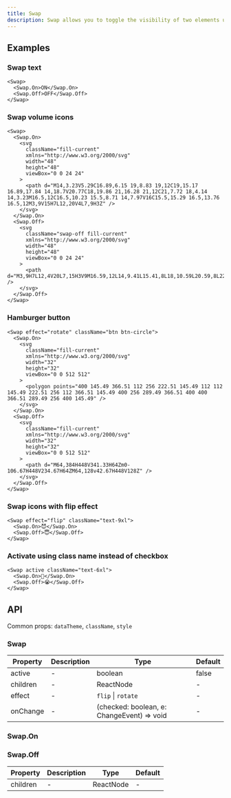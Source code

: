 ```yaml
---
title: Swap
description: Swap allows you to toggle the visibility of two elements using a checkbox or a class name.
---
```


## Examples

### Swap text

```tsx live
<Swap>
  <Swap.On>ON</Swap.On>
  <Swap.Off>OFF</Swap.Off>
</Swap>
```

### Swap volume icons

```tsx live
<Swap>
  <Swap.On>
    <svg
      className="fill-current"
      xmlns="http://www.w3.org/2000/svg"
      width="48"
      height="48"
      viewBox="0 0 24 24"
    >
      <path d="M14,3.23V5.29C16.89,6.15 19,8.83 19,12C19,15.17 16.89,17.84 14,18.7V20.77C18,19.86 21,16.28 21,12C21,7.72 18,4.14 14,3.23M16.5,12C16.5,10.23 15.5,8.71 14,7.97V16C15.5,15.29 16.5,13.76 16.5,12M3,9V15H7L12,20V4L7,9H3Z" />
    </svg>
  </Swap.On>
  <Swap.Off>
    <svg
      className="swap-off fill-current"
      xmlns="http://www.w3.org/2000/svg"
      width="48"
      height="48"
      viewBox="0 0 24 24"
    >
      <path d="M3,9H7L12,4V20L7,15H3V9M16.59,12L14,9.41L15.41,8L18,10.59L20.59,8L22,9.41L19.41,12L22,14.59L20.59,16L18,13.41L15.41,16L14,14.59L16.59,12Z" />
    </svg>
  </Swap.Off>
</Swap>
```

### Hamburger button

```tsx live
<Swap effect="rotate" className="btn btn-circle">
  <Swap.On>
    <svg
      className="fill-current"
      xmlns="http://www.w3.org/2000/svg"
      width="32"
      height="32"
      viewBox="0 0 512 512"
    >
      <polygon points="400 145.49 366.51 112 256 222.51 145.49 112 112 145.49 222.51 256 112 366.51 145.49 400 256 289.49 366.51 400 400 366.51 289.49 256 400 145.49" />
    </svg>
  </Swap.On>
  <Swap.Off>
    <svg
      className="fill-current"
      xmlns="http://www.w3.org/2000/svg"
      width="32"
      height="32"
      viewBox="0 0 512 512"
    >
      <path d="M64,384H448V341.33H64Zm0-106.67H448V234.67H64ZM64,128v42.67H448V128Z" />
    </svg>
  </Swap.Off>
</Swap>
```

### Swap icons with flip effect

```tsx live
<Swap effect="flip" className="text-9xl">
  <Swap.On>😈</Swap.On>
  <Swap.Off>😇</Swap.Off>
</Swap>
```

### Activate using class name instead of checkbox

```tsx live
<Swap active className="text-6xl">
  <Swap.On>🥳</Swap.On>
  <Swap.Off>😭</Swap.Off>
</Swap>
```

## API

Common props: `dataTheme`, `className`, `style`

### Swap

| Property | Description | Type | Default |
| --- | --- | --- | --- |
| active | - | boolean | false |
| children | - | ReactNode | - |
| effect | - | `flip` \| `rotate` | - |
| onChange | - | (checked: boolean, e: ChangeEvent) => void | - |

### Swap.On

### Swap.Off

| Property | Description | Type      | Default |
| -------- | ----------- | --------- | ------- |
| children | -           | ReactNode | -       |
